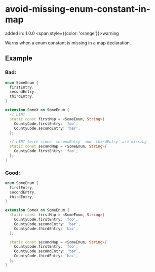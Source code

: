 # avoid-missing-enum-constant-in-map
added in: 1.0.0 <span style={{color: 'orange'}}>warning</span>

Warns when a enum constant is missing in a map declaration.

## Example
### Bad:
```dart
enum SomeEnum {
  firstEntry,
  secondEntry,
  thirdEntry,
}

extension SomeX on SomeEnum {
  // LINT
  static const firstMap = <SomeEnum, String>{
    CountyCode.firstEntry: 'foo',
    CountyCode.secondEntry: 'bar',
  };

  // LINT twice since `secondEntry` and `thirdEntry` are missing
  static const secondMap = <SomeEnum, String>{
    CountyCode.firstEntry: 'foo',
  };
}
```
### Good:
```dart
enum SomeEnum {
  firstEntry,
  secondEntry,
  thirdEntry,
}

extension SomeX on SomeEnum {
  static const firstMap = <SomeEnum, String>{
    CountyCode.firstEntry: 'foo',
    CountyCode.secondEntry: 'bar',
    CountyCode.thirdEntry: 'baz',
  };

  static const secondMap = <SomeEnum, String>{
    CountyCode.firstEntry: 'foo',
    CountyCode.secondEntry: 'bar',
    CountyCode.thirdEntry: 'baz',
  };
}
```
